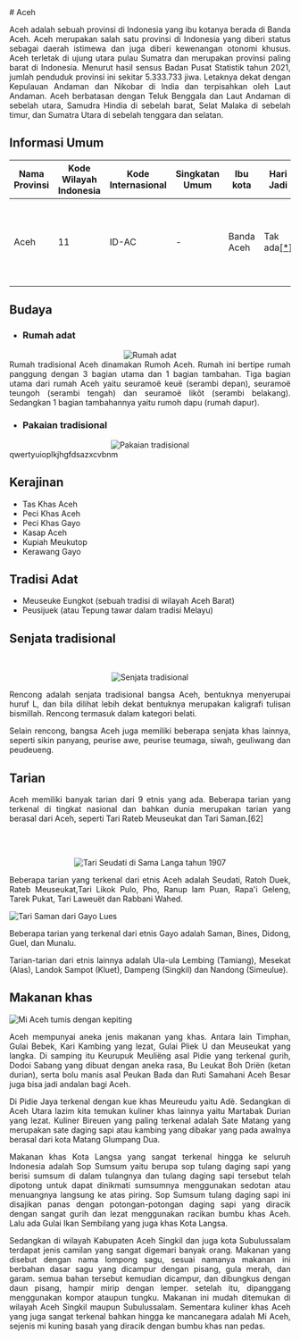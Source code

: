 <div align="justify">
   # Aceh

   Aceh adalah sebuah provinsi di Indonesia yang ibu kotanya berada di Banda Aceh. Aceh merupakan salah satu provinsi di Indonesia yang diberi status sebagai daerah istimewa dan juga diberi kewenangan otonomi khusus. Aceh terletak di ujung utara pulau Sumatra dan merupakan provinsi paling barat di Indonesia. Menurut hasil sensus Badan Pusat Statistik tahun 2021, jumlah penduduk provinsi ini sekitar 5.333.733 jiwa. Letaknya dekat dengan Kepulauan Andaman dan Nikobar di India dan terpisahkan oleh Laut Andaman. Aceh berbatasan dengan Teluk Benggala dan Laut Andaman di sebelah utara, Samudra Hindia di sebelah barat, Selat Malaka di sebelah timur, dan Sumatra Utara di sebelah tenggara dan selatan.

   ## Informasi Umum
   | Nama Provinsi | Kode Wilayah Indonesia | Kode Internasional | Singkatan Umum | Ibu kota   | Hari Jadi                                                                                                                                                                                                                | Lambang                                                                                                                                       |
   |---------------|------------------------|--------------------|----------------|------------|--------------------------------------------------------------------------------------------------------------------------------------------------------------------------------------------------------------------------|-----------------------------------------------------------------------------------------------------------------------------------------------|
   | Aceh          | 11                     | ID-AC              | -              | Banda Aceh | Tak ada[[*]](#informasi-umum "Pemerintah provinsi belum menetapkan hari jadi provinsi melalui peraturan perundang-undangan daerah terkait dan tidak pernah merayakannya secara seremonial atau dengan upacara bendera.") | <div align="center"><img alt="Lambang" width="150" src="https://upload.wikimedia.org/wikipedia/commons/4/41/Coat_of_arms_of_Aceh.svg"/></div> |

   ## Budaya

   - ### Rumah adat
   <div align="center"><img alt="Rumah adat" src="https://upload.wikimedia.org/wikipedia/commons/7/70/Rumoh_Aceh_2.JPG"/></div>
   Rumah tradisional Aceh dinamakan Rumoh Aceh. Rumah ini bertipe rumah panggung dengan 3 bagian utama dan 1 bagian tambahan. Tiga bagian utama dari rumah Aceh yaitu seuramoë keuë (serambi depan), seuramoë teungoh (serambi tengah) dan seuramoë likôt (serambi belakang). Sedangkan 1 bagian tambahannya yaitu rumoh dapu (rumah dapur).

   - ### Pakaian tradisional
   <div align="center"><img alt="Pakaian tradisional" src=""/></div>
   qwertyuioplkjhgfdsazxcvbnm

## Kerajinan
- Tas Khas Aceh
- Peci Khas Aceh
- Peci Khas Gayo
- Kasap Aceh
- Kupiah Meukutop
- Kerawang Gayo

## Tradisi Adat
- Meuseuke Eungkot (sebuah tradisi di wilayah Aceh Barat)
- Peusijuek (atau Tepung tawar dalam tradisi Melayu)

## Senjata tradisional
<br/><div align="center"><img alt="Senjata tradisional" src="https://upload.wikimedia.org/wikipedia/commons/1/1f/COLLECTIE_TROPENMUSEUM_Dolk_%28rencong%29_met_rechthoekig_gebogen_hoornen_greep_en_houten_schede_TMnr_17-5.jpg"/></div>

Rencong adalah senjata tradisional bangsa Aceh, bentuknya menyerupai huruf L, dan bila dilihat lebih dekat bentuknya merupakan kaligrafi tulisan bismillah. Rencong termasuk dalam kategori belati.

Selain rencong, bangsa Aceh juga memiliki beberapa senjata khas lainnya, seperti sikin panyang, peurise awe, peurise teumaga, siwah, geuliwang dan peudeueng.



## Tarian
Aceh memiliki banyak tarian dari 9 etnis yang ada. Beberapa tarian yang terkenal di tingkat nasional dan bahkan dunia merupakan tarian yang berasal dari Aceh, seperti Tari Rateb Meuseukat dan Tari Saman.[62]

<br></br><div align="center">![Tari Seudati di Sama Langa tahun 1907](https://upload.wikimedia.org/wikipedia/commons/b/bb/COLLECTIE_TROPENMUSEUM_Sedatidans_te_Samalanga_TMnr_10004857.jpg)</div>

Beberapa tarian yang terkenal dari etnis Aceh adalah Seudati, Ratoh Duek, Rateb Meuseukat,Tari Likok Pulo, Pho, Ranup lam Puan, Rapa'i Geleng, Tarek Pukat, Tari Laweuët dan Rabbani Wahed.

![Tari Saman dari Gayo Lues](https://upload.wikimedia.org/wikipedia/commons/3/3d/Saman_dance.jpg)

Beberapa tarian yang terkenal dari etnis Gayo adalah Saman, Bines, Didong, Guel, dan Munalu.

Tarian-tarian dari etnis lainnya adalah Ula-ula Lembing (Tamiang), Mesekat (Alas), Landok Sampot (Kluet), Dampeng (Singkil) dan Nandong (Simeulue).

## Makanan khas
![Mi Aceh tumis dengan kepiting](https://upload.wikimedia.org/wikipedia/commons/d/df/Mie_Aceh_Kepiting.jpg)

Aceh mempunyai aneka jenis makanan yang khas. Antara lain Timphan, Gulai Bebek, Kari Kambing yang lezat, Gulai Pliek U dan Meuseukat yang langka. Di samping itu Keurupuk Meuliëng asal Pidie yang terkenal gurih, Dodoi Sabang yang dibuat dengan aneka rasa, Bu Leukat Boh Driën (ketan durian), serta bolu manis asal Peukan Bada dan Ruti Samahani Aceh Besar juga bisa jadi andalan bagi Aceh.

Di Pidie Jaya terkenal dengan kue khas Meureudu yaitu Adè. Sedangkan di Aceh Utara lazim kita temukan kuliner khas lainnya yaitu Martabak Durian yang lezat. Kuliner Bireuen yang paling terkenal adalah Sate Matang yang merupakan sate daging sapi atau kambing yang dibakar yang pada awalnya berasal dari kota Matang Glumpang Dua.

Makanan khas Kota Langsa yang sangat terkenal hingga ke seluruh Indonesia adalah Sop Sumsum yaitu berupa sop tulang daging sapi yang berisi sumsum di dalam tulangnya dan tulang daging sapi tersebut telah dipotong untuk dapat dinikmati sumsumnya menggunakan sedotan atau menuangnya langsung ke atas piring. Sop Sumsum tulang daging sapi ini disajikan panas dengan potongan-potongan daging sapi yang diracik dengan sangat gurih dan lezat menggunakan racikan bumbu khas Aceh. Lalu ada Gulai Ikan Sembilang yang juga khas Kota Langsa.

Sedangkan di wilayah Kabupaten Aceh Singkil dan juga kota Subulussalam terdapat jenis camilan yang sangat digemari banyak orang. Makanan yang disebut dengan nama lompong sagu, sesuai namanya makanan ini berbahan dasar sagu yang dicampur dengan pisang, gula merah, dan garam. semua bahan tersebut kemudian dicampur, dan dibungkus dengan daun pisang, hampir mirip dengan lemper. setelah itu, dipanggang menggunakan kompor ataupun tungku. Makanan ini mudah ditemukan di wilayah Aceh Singkil maupun Subulussalam. Sementara kuliner khas Aceh yang juga sangat terkenal bahkan hingga ke mancanegara adalah Mi Aceh, sejenis mi kuning basah yang diracik dengan bumbu khas nan pedas.
</div>